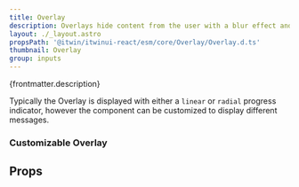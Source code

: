 ```yaml
---
title: Overlay
description: Overlays hide content from the user with a blur effect and loading indicator.
layout: ./_layout.astro
propsPath: '@itwin/itwinui-react/esm/core/Overlay/Overlay.d.ts'
thumbnail: Overlay
group: inputs
---
```



<p>{frontmatter.description}</p>

<LiveExample src='Overlay.main.tsx' truncate={false}>
  <AllExamples.OverlayMainExample client:load />
</LiveExample>

Typically the Overlay is displayed with either a `linear` or `radial` progress indicator, however the component can be customized to display different messages.

### Customizable Overlay

<LiveExample src='Overlay.sub.tsx' truncate={false}>
  <AllExamples.OverlaySubExample client:load />
</LiveExample>

## Props

<PropsTable path={frontmatter.propsPath} />
